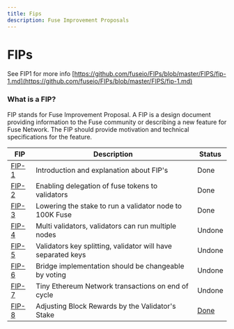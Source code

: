 ```yaml
---
title: Fips
description: Fuse Improvement Proposals
---
```


# FIPs

See FIP1 for more info [https://github.com/fuseio/FIPs/blob/master/FIPS/fip-1.md](https://github.com/fuseio/FIPs/blob/master/FIPS/fip-1.md)

### What is a FIP?

FIP stands for Fuse Improvement Proposal. A FIP is a design document providing information to the Fuse community or describing a new feature for Fuse Network. The FIP should provide motivation and technical specifications for the feature.

| FIP                                                               | Description                                                  | Status                                                 |
| ----------------------------------------------------------------- | ------------------------------------------------------------ | ------------------------------------------------------ |
| [FIP-1](https://github.com/fuseio/FIPs/blob/master/FIPS/fip-1.md) | Introduction and explanation about FIP's                     | Done                                                   |
| [FIP-2](https://github.com/fuseio/FIPs/blob/master/FIPS/fip-2.md) | Enabling delegation of fuse tokens to validators             | Done                                                   |
| [FIP-3](https://github.com/fuseio/FIPs/blob/master/FIPS/fip-3.md) | Lowering the stake to run a validator node to 100K Fuse      | Done                                                   |
| [FIP-4](https://github.com/fuseio/FIPs/blob/master/FIPS/fip-4.md) | Multi validators, validators can run multiple nodes          | Undone                                                 |
| [FIP-5](https://github.com/fuseio/FIPs/blob/master/FIPS/fip-5.md) | Validators key splitting, validator will have separated keys | Undone                                                 |
| [FIP-6](https://github.com/fuseio/FIPs/blob/master/FIPS/fip-6.md) | Bridge implementation should be changeable by voting         | Undone                                                 |
| [FIP-7](https://github.com/fuseio/FIPs/blob/master/FIPS/fip-7.md) | Tiny Ethereum Network transactions on end of cycle           | Undone                                                 |
| [FIP-8](https://github.com/fuseio/FIPs/blob/master/FIPS/fip-8.md) |  Adjusting Block Rewards by the Validator's Stake            | [Done](https://github.com/fuseio/fuse-network/pull/61) |
